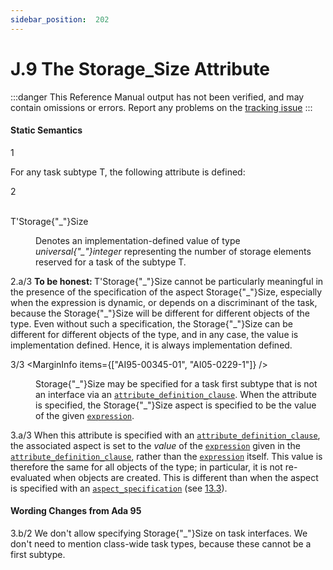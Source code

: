 ```yaml
---
sidebar_position:  202
---
```


# J.9 The Storage_Size Attribute

:::danger
This Reference Manual output has not been verified,
and may contain omissions or errors.
Report any problems on the [tracking issue](https://github.com/ada-lang-io/ada-lang-io/issues/20)
:::



#### Static Semantics

<MarginText>1</MarginText>
<p>For any task subtype T, the following attribute is defined: <br /></p>

<MarginText>2</MarginText>
<dt><br/>T'Storage{"_"}Size </dt>
<dl>
<dd>Denotes an implementation-defined value of type <em>universal{"_"}integer</em> representing the number of storage elements reserved for a task of the subtype T. <br /></dd>
</dl>
<AnnotatedOnly>
<MarginText>2.a/3</MarginText>
<MarginInfo items={["AI05-0229-1"]} />
<Admonition type="aarm" aarm="note">
<strong>To be honest: </strong>T'Storage{"_"}Size cannot be particularly meaningful in the presence of the specification of the aspect Storage{"_"}Size, especially when the expression is dynamic, or depends on a discriminant of the task, because the Storage{"_"}Size will be different for different objects of the type. Even without such a specification, the Storage{"_"}Size can be different for different objects of the type, and in any case, the value is implementation defined. Hence, it is always implementation defined. <br />
</Admonition>
</AnnotatedOnly>

<MarginText>3/3</MarginText>
<MarginInfo items={["AI95-00345-01", "AI05-0229-1"]} />
<dl>
<dd>Storage{"_"}Size may be specified for a task first subtype that is not an interface via an <code><a href="/docs/arm/AA-13/AA-13.3#S0349">attribute_definition_clause</a></code>. When the attribute is specified, the Storage{"_"}Size aspect is specified to be the value of the given <code><a href="/docs/arm/AA-4/AA-4.4#S0132">expression</a></code>. <br /></dd>
</dl>
<AnnotatedOnly>
<MarginText>3.a/3</MarginText>
<MarginInfo items={["AI05-0229-1"]} />
<Admonition type="aarm" aarm="ramification">
<strong></strong>When this attribute is specified with an <code><a href="/docs/arm/AA-13/AA-13.3#S0349">attribute_definition_clause</a></code>, the associated aspect is set to the <em>value</em> of the <code><a href="/docs/arm/AA-4/AA-4.4#S0132">expression</a></code> given in the <code><a href="/docs/arm/AA-13/AA-13.3#S0349">attribute_definition_clause</a></code>, rather than the <code><a href="/docs/arm/AA-4/AA-4.4#S0132">expression</a></code> itself. This value is therefore the same for all objects of the type; in particular, it is not re-evaluated when objects are created. This is different than when the aspect is specified with an <code><a href="/docs/arm/AA-13/AA-13.1#S0346">aspect_specification</a></code> (see <a href="/docs/arm/AA-13/AA-13.3">13.3</a>). <br />
</Admonition>
</AnnotatedOnly>

<AnnotatedOnly>

#### Wording Changes from Ada 95

</AnnotatedOnly>
<AnnotatedOnly>
<MarginText>3.b/2</MarginText>
<MarginInfo items={["AI95-00345-01"]} />
<Admonition type="aarm" aarm="note">
We don't allow specifying Storage{"_"}Size on task interfaces. We don't need to mention class-wide task types, because these cannot be a first subtype. <br />
</Admonition>
</AnnotatedOnly>

